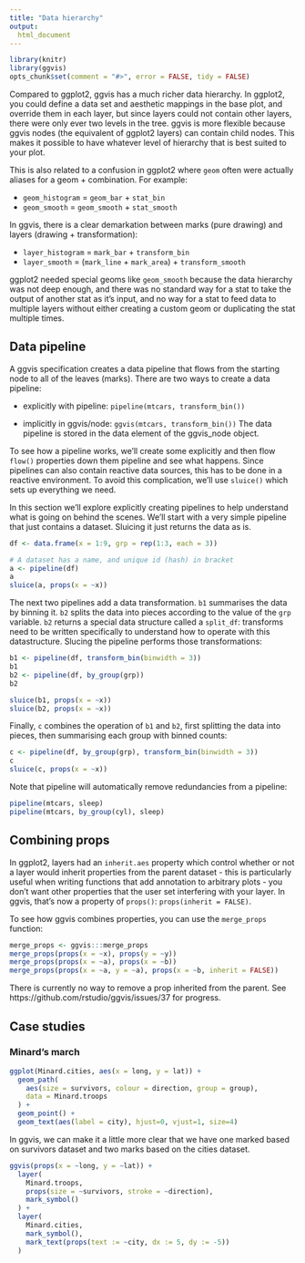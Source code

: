 ```yaml
---
title: "Data hierarchy"
output:
  html_document
---
```


<!--
%\VignetteEngine{knitr}
%\VignetteIndexEntry{Data hierarchy}
-->

```r
library(knitr)
library(ggvis)
opts_chunk$set(comment = "#>", error = FALSE, tidy = FALSE)
```

Compared to ggplot2, ggvis has a much richer data hierarchy. In ggplot2, you
could define a data set and aesthetic mappings in the base plot, and override
them in each layer, but since layers could not contain other layers, there were
only ever two levels in the tree.  ggvis is more flexible because ggvis nodes
(the equivalent of ggplot2 layers) can contain child nodes. This makes it
possible to have whatever level of hierarchy that is best suited to your plot.

This is also related to a confusion in ggplot2 where `geom` often were actually
aliases for a geom + combination.  For example:

* `geom_histogram` = `geom_bar` + `stat_bin`
* `geom_smooth` = `geom_smooth` + `stat_smooth`

In ggvis, there is a clear demarkation between marks (pure drawing) and
layers (drawing + transformation):

* `layer_histogram` = `mark_bar` + `transform_bin`
* `layer_smooth` = (`mark_line` + `mark_area`) + `transform_smooth`

ggplot2 needed special geoms like `geom_smooth` because the data hierarchy
was not deep enough, and there was no standard way for a stat to take the
output of another stat as it's input, and no way for a stat to feed data to
multiple layers without either creating a custom geom or duplicating the
stat multiple times.

## Data pipeline

A ggvis specification creates a data pipeline that flows from the starting
node to all of the leaves (marks). There are two ways to create a data
pipeline:

* explicitly with pipeline: `pipeline(mtcars, transform_bin())`

* implicitly in ggvis/node: `ggvis(mtcars, transform_bin())`
  The data pipeline is stored in the data element of the ggvis_node object.

To see how a pipeline works, we'll create some explicitly and then flow
`flow()` properties down them pipeline and see what happens.
Since pipelines can also contain reactive data sources, this has to be done in
a reactive environment. To avoid this complication, we'll use `sluice()` which
sets up everything we need.

In this section we'll explore explicitly creating pipelines to help understand
what is going on behind the scenes. We'll start with a very simple pipeline that just contains a dataset. Sluicing it just returns the data as is.

```r
df <- data.frame(x = 1:9, grp = rep(1:3, each = 3))

# A dataset has a name, and unique id (hash) in bracket
a <- pipeline(df)
a
sluice(a, props(x = ~x))
```

The next two pipelines add a data transformation. `b1` summarises the data
by binning it. `b2` splits the data into pieces according to the value of the
`grp` variable. `b2` returns a special data structure called a `split_df`:
transforms need to be written specifically to understand how to operate with
this datastructure. Slucing the pipeline performs those transformations:

```r
b1 <- pipeline(df, transform_bin(binwidth = 3))
b1
b2 <- pipeline(df, by_group(grp))
b2

sluice(b1, props(x = ~x))
sluice(b2, props(x = ~x))
```

Finally, `c` combines the operation of `b1` and `b2`, first splitting the data into pieces, then summarising each group with binned counts:

```r
c <- pipeline(df, by_group(grp), transform_bin(binwidth = 3))
c
sluice(c, props(x = ~x))
```

Note that pipeline will automatically remove redundancies from a pipeline:

```r
pipeline(mtcars, sleep)
pipeline(mtcars, by_group(cyl), sleep)
```

## Combining props

In ggplot2, layers had an `inherit.aes` property which control whether or
not a layer would inherit properties from the parent dataset - this is
particularly useful when writing functions that add annotation to arbitrary
plots - you don't want other properties that the user set interfering with your
layer.  In ggvis, that's now a property of `props()`: `props(inherit = FALSE)`.

To see how ggvis combines properties, you can use the `merge_props` function:

```r
merge_props <- ggvis:::merge_props
merge_props(props(x = ~x), props(y = ~y))
merge_props(props(x = ~a), props(x = ~b))
merge_props(props(x = ~a, y = ~a), props(x = ~b, inherit = FALSE))
```

There is currently no way to remove a prop inherited from the parent. See
https://github.com/rstudio/ggvis/issues/37 for progress.

## Case studies

### Minard's march

```r
ggplot(Minard.cities, aes(x = long, y = lat)) +
  geom_path(
    aes(size = survivors, colour = direction, group = group),
    data = Minard.troops
  ) +
  geom_point() +
  geom_text(aes(label = city), hjust=0, vjust=1, size=4)
```

In ggvis, we can make it a little more clear that we have one marked based on
survivors dataset and two marks based on the cities dataset.

```r
ggvis(props(x = ~long, y = ~lat)) +
  layer(
    Minard.troops,
    props(size = ~survivors, stroke = ~direction),
    mark_symbol()
  ) +
  layer(
    Minard.cities,
    mark_symbol(),
    mark_text(props(text := ~city, dx := 5, dy := -5))
  )
```
